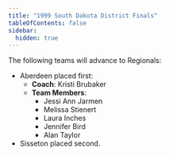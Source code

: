 ```yaml
---
title: "1999 South Dakota District Finals"
tableOfContents: false
sidebar:
  hidden: true
---
```


The following teams will advance to Regionals:

* Aberdeen placed first:
    * **Coach**: Kristi Brubaker
    * **Team Members**:
        * Jessi Ann Jarmen
        * Melissa Stienert
        * Laura Inches
        * Jennifer Bird
        * Alan Taylor
* Sisseton placed second.
